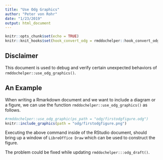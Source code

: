 ```yaml
---
title: "Use Odg Graphics"
author: "Peter von Rohr"
date: "1/23/2019"
output: html_document
---
```


```r
knitr::opts_chunk$set(echo = TRUE)
knitr::knit_hooks$set(hook_convert_odg = rmddochelper::hook_convert_odg)
```

## Disclaimer
This document is used to debug and verify certain unexpected behaviors of `rmddochelper::use_odg_graphics()`.


## An Example
When writing a Rmarkdown document and we want to include a diagram or a figure, we can use the function `rmddochelper::use_odg_graphics()` as follows.


```r
#rmddochelper::use_odg_graphic(ps_path = "odg/firstodgfigure.odg")
knitr::include_graphics(path = "odg/firstodgfigure.png")
```

Executing the above command inside of the RStudio document, should bring up a window of `LibreOffice Draw` which can be used to construct the figure.

The problem could be fixed while updating `rmddochelper:::odg_draft()`.  
